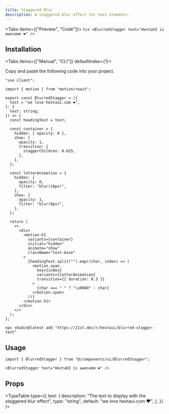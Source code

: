 ```yaml
---
title: Staggered Blur
description: A staggered blur effect for text elements.
---
```





<Tabs items={["Preview", "Code"]}>
  <Tab value="Preview">
    <PreviewContainer>
      <BlurredStagger text="HextaUI is awesome ❤️" />
    </PreviewContainer>
  </Tab>
  <Tab value="Code">
    ```tsx
    <BlurredStagger text="HextaUI is awesome ❤️" />
    ```
  </Tab>
</Tabs>

## Installation

<Tabs items={["Manual", "CLI"]} defaultIndex={1}>
<Tab value="Manual">

Copy and paste the following code into your project.

```tsx title="components/ui/BlurredStagger.tsx"
"use client";

import { motion } from "motion/react";

export const BlurredStagger = ({
  text = "we love hextaui.com ❤️",
}: {
  text: string;
}) => {
  const headingText = text;

  const container = {
    hidden: { opacity: 0 },
    show: {
      opacity: 1,
      transition: {
        staggerChildren: 0.015,
      },
    },
  };

  const letterAnimation = {
    hidden: {
      opacity: 0,
      filter: "blur(10px)",
    },
    show: {
      opacity: 1,
      filter: "blur(0px)",
    },
  };

  return (
    <>
      <div>
        <motion.h1
          variants={container}
          initial="hidden"
          animate="show"
          className="text-base"
        >
          {headingText.split("").map((char, index) => (
            <motion.span
              key={index}
              variants={letterAnimation}
              transition={{ duration: 0.3 }}
            >
              {char === " " ? "\u00A0" : char}
            </motion.span>
          ))}
        </motion.h1>
      </div>
    </>
  );
};
```

</Tab>
<Tab value="CLI">

```package-install
npx shadcn@latest add "https://21st.dev/r/hextaui/blurred-stagger-text"
```

</Tab>
</Tabs>

## Usage

```tsx
import { BlurredStagger } from "@/components/ui/BlurredStagger";
```

```tsx
<BlurredStagger text="HextaUI is awesome ❤️" />
```

## Props

<TypeTable
  type={{
    text: {
      description: "The text to display with the staggered blur effect",
      type: "string",
      default: "we love hextaui.com ❤️",
    },
  }}
/>
